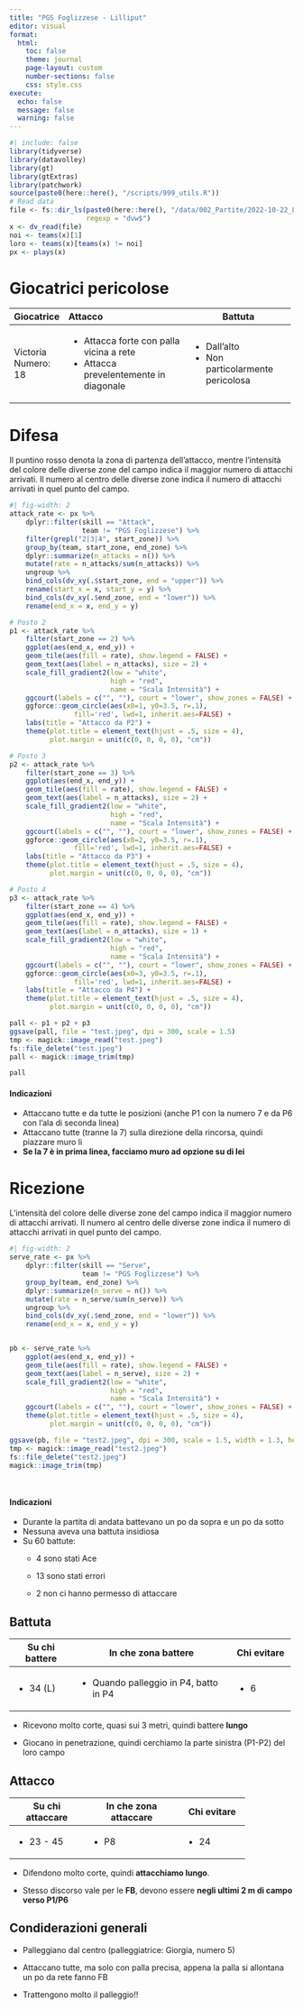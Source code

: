 ```yaml
---
title: "PGS Foglizzese - Lilliput"
editor: visual
format:
  html:
    toc: false
    theme: journal
    page-layout: custom
    number-sections: false
    css: style.css
execute:
  echo: false
  message: false
  warning: false
---
```


```r
#| include: false
library(tidyverse)
library(datavolley)
library(gt)
library(gtExtras)
library(patchwork)
source(paste0(here::here(), "/scripts/999_utils.R"))
# Read data
file <- fs::dir_ls(paste0(here::here(), "/data/002_Partite/2022-10-22_Lilliput"), 
                   regexp = "dvw$")
x <- dv_read(file)
noi <- teams(x)[1]
loro <- teams(x)[teams(x) != noi]
px <- plays(x)
```

# Giocatrici pericolose

+-------------+-------------------------------------------+------------------------------------+
| Giocatrice  | Attacco                                   | Battuta                            |
+=============+:==========================================+====================================+
| Victoria\   | -   Attacca forte con palla vicina a rete | -   Dall'alto                      |
| Numero: 18  | -   Attacca prevelentemente in diagonale  | -   Non particolarmente pericolosa |
+-------------+-------------------------------------------+------------------------------------+

# Difesa

Il puntino rosso denota la zona di partenza dell'attacco, mentre l'intensità del colore delle diverse zone del campo indica il maggior numero di attacchi arrivati. Il numero al centro delle diverse zone indica il numero di attacchi arrivati in quel punto del campo.

::: grid
::: g-col-6
```r
#| fig-width: 2
attack_rate <- px %>%
    dplyr::filter(skill == "Attack",
                  team != "PGS Foglizzese") %>%
    filter(grepl("2|3|4", start_zone)) %>% 
    group_by(team, start_zone, end_zone) %>%
    dplyr::summarize(n_attacks = n()) %>%
    mutate(rate = n_attacks/sum(n_attacks)) %>%
    ungroup %>% 
    bind_cols(dv_xy(.$start_zone, end = "upper")) %>% 
    rename(start_x = x, start_y = y) %>% 
    bind_cols(dv_xy(.$end_zone, end = "lower")) %>% 
    rename(end_x = x, end_y = y)

# Posto 2
p1 <- attack_rate %>%
    filter(start_zone == 2) %>% 
    ggplot(aes(end_x, end_y)) +
    geom_tile(aes(fill = rate), show.legend = FALSE) +
    geom_text(aes(label = n_attacks), size = 2) +
    scale_fill_gradient2(low = "white",
                         high = "red",
                         name = "Scala Intensità") +
    ggcourt(labels = c("", ""), court = "lower", show_zones = FALSE) +
    ggforce::geom_circle(aes(x0=1, y0=3.5, r=.1),
                fill='red', lwd=1, inherit.aes=FALSE) +
    labs(title = "Attacco da P2") +
    theme(plot.title = element_text(hjust = .5, size = 4),
          plot.margin = unit(c(0, 0, 0, 0), "cm"))

# Posto 3
p2 <- attack_rate %>%
    filter(start_zone == 3) %>% 
    ggplot(aes(end_x, end_y)) +
    geom_tile(aes(fill = rate), show.legend = FALSE) +
    geom_text(aes(label = n_attacks), size = 2) +
    scale_fill_gradient2(low = "white",
                         high = "red",
                         name = "Scala Intensità") +
    ggcourt(labels = c("", ""), court = "lower", show_zones = FALSE) +
    ggforce::geom_circle(aes(x0=2, y0=3.5, r=.1),
                fill='red', lwd=1, inherit.aes=FALSE) +
    labs(title = "Attacco da P3") +
    theme(plot.title = element_text(hjust = .5, size = 4),
          plot.margin = unit(c(0, 0, 0, 0), "cm"))

# Posto 4
p3 <- attack_rate %>%
    filter(start_zone == 4) %>% 
    ggplot(aes(end_x, end_y)) +
    geom_tile(aes(fill = rate), show.legend = FALSE) +
    geom_text(aes(label = n_attacks), size = 1) +
    scale_fill_gradient2(low = "white",
                         high = "red",
                         name = "Scala Intensità") +
    ggcourt(labels = c("", ""), court = "lower", show_zones = FALSE) +
    ggforce::geom_circle(aes(x0=3, y0=3.5, r=.1),
                fill='red', lwd=1, inherit.aes=FALSE) +
    labs(title = "Attacco da P4") +
    theme(plot.title = element_text(hjust = .5, size = 4),
          plot.margin = unit(c(0, 0, 0, 0), "cm"))

pall <- p1 + p2 + p3
ggsave(pall, file = "test.jpeg", dpi = 300, scale = 1.5)
tmp <- magick::image_read("test.jpeg")
fs::file_delete("test.jpeg")
pall <- magick::image_trim(tmp)

pall
```
:::

::: {.g-col-4 .pippo}
#### Indicazioni

-   Attaccano tutte e da tutte le posizioni (anche P1 con la numero 7 e da P6 con l'ala di seconda linea)
-   Attaccano tutte (tranne la 7) sulla direzione della rincorsa, quindi piazzare muro li
-   **Se la 7 è in prima linea, facciamo muro ad opzione su di lei**
:::
:::

# Ricezione

L'intensità del colore delle diverse zone del campo indica il maggior numero di attacchi arrivati. Il numero al centro delle diverse zone indica il numero di attacchi arrivati in quel punto del campo.

::: grid
::: g-col-4
```r
#| fig-width: 2
serve_rate <- px %>%
    dplyr::filter(skill == "Serve",
                  team != "PGS Foglizzese") %>%
    group_by(team, end_zone) %>%
    dplyr::summarize(n_serve = n()) %>%
    mutate(rate = n_serve/sum(n_serve)) %>%
    ungroup %>% 
    bind_cols(dv_xy(.$end_zone, end = "lower")) %>% 
    rename(end_x = x, end_y = y)


pb <- serve_rate %>%
    ggplot(aes(end_x, end_y)) +
    geom_tile(aes(fill = rate), show.legend = FALSE) +
    geom_text(aes(label = n_serve), size = 2) +
    scale_fill_gradient2(low = "white",
                         high = "red",
                         name = "Scala Intensità") +
    ggcourt(labels = c("", ""), court = "lower", show_zones = FALSE) +
    theme(plot.title = element_text(hjust = .5, size = 4),
          plot.margin = unit(c(0, 0, 0, 0), "cm"))

ggsave(pb, file = "test2.jpeg", dpi = 300, scale = 1.5, width = 1.3, height = 1.3, units = "cm")
tmp <- magick::image_read("test2.jpeg")
fs::file_delete("test2.jpeg")
magick::image_trim(tmp)

    
```
:::

::: {.g-col-8 .pippo .odd}
#### Indicazioni

-   Durante la partita di andata battevano un po da sopra e un po da sotto
-   Nessuna aveva una battuta insidiosa
-   Su 60 battute:
    -   4 sono stati Ace

    -   13 sono stati errori

    -   2 non ci hanno permesso di attaccare
:::
:::

::: grid
::: g-col-6
# Battuta {style=".pluto"}

+----------------+-----------------------------------------+---------------+
| Su chi battere | In che zona battere                     | Chi evitare   |
+================+=========================================+===============+
| -   34 (L)     | -   Quando palleggio in P4, batto in P4 | -   6         |
+----------------+-----------------------------------------+---------------+

-   Ricevono molto corte, quasi sui 3 metri, quindi battere **lungo**

-   Giocano in penetrazione, quindi cerchiamo la parte sinistra (P1-P2) del loro campo
:::

::: g-col-6
# Attacco

+------------------+-----------------------+----------------+
| Su chi attaccare | In che zona attaccare | Chi evitare    |
+==================+=======================+================+
| -   23 - 45      | -   P8                | -   24         |
+------------------+-----------------------+----------------+

-   Difendono molto corte, quindi **attacchiamo lungo**.

-   Stesso discorso vale per le **FB**, devono essere **negli ultimi 2 m di campo verso P1/P6**
:::
:::

::: pippo2
# Condiderazioni generali

-   Palleggiano dal centro (palleggiatrice: Giorgia, numero 5)

-   Attaccano tutte, ma solo con palla precisa, appena la palla si allontana un po da rete fanno FB

-   Trattengono molto il palleggio!!
:::
